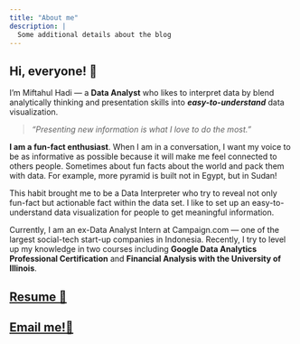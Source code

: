 ```yaml
---
title: "About me"
description: |
  Some additional details about the blog
---
```


## Hi, everyone! 🤚

I'm Miftahul Hadi — a **Data Analyst** who likes to interpret data by blend analytically thinking and presentation skills into ***easy-to-understand*** data visualization.

> *"Presenting new information is what I love to do the most."*

**I am a fun-fact enthusiast**. When I am in a conversation, I want my voice to be as informative as possible because it will make me feel connected to others people. Sometimes about fun facts about the world and pack them with data. For example, more pyramid is built not in Egypt, but in Sudan!

This habit brought me to be a Data Interpreter who try to reveal not only fun-fact but actionable fact within the data set. I like to set up an easy-to-understand data visualization for people to get meaningful information.

Currently, I am an ex-Data Analyst Intern at Campaign.com — one of the largest social-tech start-up companies in Indonesia. Recently, I try to level up my knowledge in two courses including **Google Data Analytics Professional Certification** and **Financial Analysis with the University of Illinois**.

## [Resume 📑](https://docs.google.com/document/d/1ySz7KR_ZjWB4NO6u24l9M9BfP6VDiU8m/edit?usp=sharing&ouid=104673057248975950615&rtpof=true&sd=true)
## [Email me!🤚](mailto:hadimiftahul5@gmail.com)